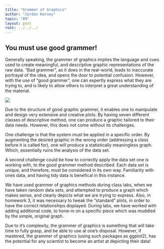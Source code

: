 ```yaml
---
title: "Grammar of Graphics"
author: "Jordan Kersey"
topic: "09"
layout: post
root: ../../../
---
```

## You must use good grammer!


Generally speaking, the grammer of graphics implies the language and cues used to create meaningful, and descriptive graphic representations of the raw data.  "Bad grammer", as it does in the real-world, leads to inaccurate portrayal of the idea, and opens the door to potential confusion. However, with the use of "good grammer", one can expertly express what they are trying to, and is likely to allow others to interpret a great understanding of the material.

![](http://i56.tinypic.com/opa337.jpg)

Due to the structure of good graphic grammer, it enables one to manipulate and design very extensive and creative plots.  By having seven different classes of descriptive method, one can produce a graphic tailored to their data needs. However, this does not come without its challenges.

One challenge is that the system must be applied in a specific order. By augmenting the desired graphic in the wrong order (addressing a class before it is called for), one will produce a statistically meaningless graph.  Which, essentially ruins the analysis of the data set.

A second challenge could be how to correctly apply the data set one is working with, to the good grammer method described.  Each data set is unique, and therefore, must be considered in its own way.  Familiarity with ones data, and having tidy data is benefical in this instance.

We have used grammer of graphics methods during class labs, when we have taken random data sets, and attempted to produce a graph which makes sense, and clearly depicts what we are trying to express.  Also, in homework 3, it was necessary to tweak the "standard" plots, in order to have the correct relationships displayed.  During labs, we have worked with adding additional code, to hone-in on a specific piece which was muddled by the simple, original graph.

Due to it's complexity, the grammer of graphics is something that will take time to fully grasp, and be able to use at one's disposal. However, if mastered, the grammer of graphics (using such packages as ggplot2), has the potential for any scientist to become an artist at depicting their data! 


